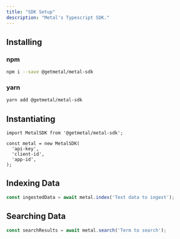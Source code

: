 ```yaml
---
title: "SDK Setup"
description: "Metal's Typescript SDK."
---
```


## Installing
### npm

```bash
npm i --save @getmetal/metal-sdk
```

### yarn

```bash
yarn add @getmetal/metal-sdk
```

## Instantiating

```
import MetalSDK from '@getmetal/metal-sdk';

const metal = new MetalSDK(
  'api-key',
  'client-id',
  'app-id',
);
```


## Indexing Data
```javascript
const ingestedData = await metal.index('Text data to ingest');
```

## Searching Data
```javascript
const searchResults = await metal.search('Term to search');
```
